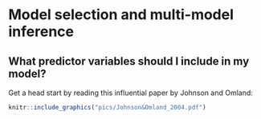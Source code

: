 
# Model selection and multi-model inference {#chap12}


## What predictor variables should I include in my model?

Get a head start by reading this influential paper by Johnson and Omland:
\
```r
knitr::include_graphics("pics/Johnson&Omland_2004.pdf")
```




